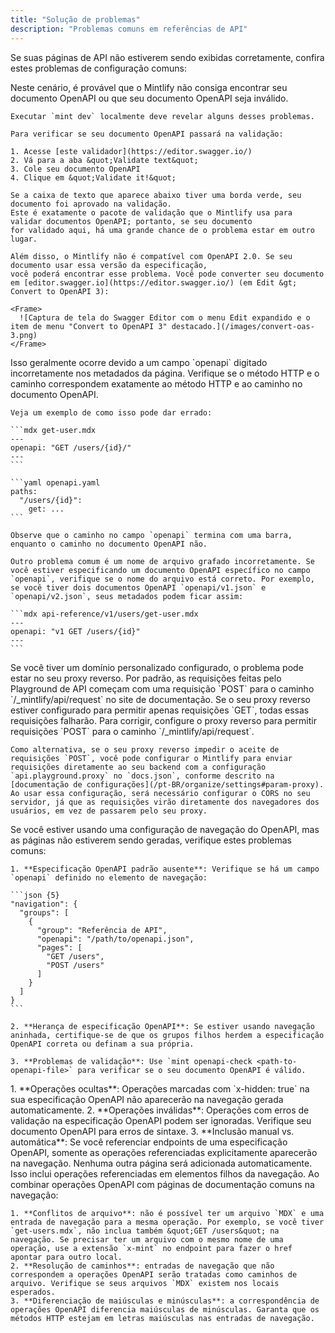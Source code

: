 ```yaml
---
title: "Solução de problemas"
description: "Problemas comuns em referências de API"
---
```


Se suas páginas de API não estiverem sendo exibidas corretamente, confira estes problemas de configuração comuns:

<AccordionGroup>
  <Accordion title="Todas as minhas páginas de OpenAPI estão completamente vazias">
    Neste cenário, é provável que o Mintlify não consiga encontrar seu documento OpenAPI
    ou que seu documento OpenAPI seja inválido.

    Executar `mint dev` localmente deve revelar alguns desses problemas.

    Para verificar se seu documento OpenAPI passará na validação:

    1. Acesse [este validador](https://editor.swagger.io/)
    2. Vá para a aba &quot;Validate text&quot;
    3. Cole seu documento OpenAPI
    4. Clique em &quot;Validate it!&quot;

    Se a caixa de texto que aparece abaixo tiver uma borda verde, seu documento foi aprovado na validação.
    Este é exatamente o pacote de validação que o Mintlify usa para validar documentos OpenAPI; portanto, se seu documento
    for validado aqui, há uma grande chance de o problema estar em outro lugar.

    Além disso, o Mintlify não é compatível com OpenAPI 2.0. Se seu documento usar essa versão da especificação,
    você poderá encontrar esse problema. Você pode converter seu documento em [editor.swagger.io](https://editor.swagger.io/) (em Edit &gt; Convert to OpenAPI 3):

    <Frame>
      ![Captura de tela do Swagger Editor com o menu Edit expandido e o item de menu "Convert to OpenAPI 3" destacado.](/images/convert-oas-3.png)
    </Frame>
  </Accordion>

  <Accordion title="Uma das minhas páginas do OpenAPI está completamente em branco">
    Isso geralmente ocorre devido a um campo `openapi` digitado incorretamente nos metadados da página. Verifique se o método HTTP e o caminho correspondem exatamente ao método HTTP e ao caminho no documento OpenAPI.

    Veja um exemplo de como isso pode dar errado:

    ```mdx get-user.mdx
    ---
    openapi: "GET /users/{id}/"
    ---
    ```

    ```yaml openapi.yaml
    paths:
      "/users/{id}":
        get: ...
    ```

    Observe que o caminho no campo `openapi` termina com uma barra, enquanto o caminho no documento OpenAPI não.

    Outro problema comum é um nome de arquivo grafado incorretamente. Se você estiver especificando um documento OpenAPI específico no campo `openapi`, verifique se o nome do arquivo está correto. Por exemplo, se você tiver dois documentos OpenAPI `openapi/v1.json` e `openapi/v2.json`, seus metadados podem ficar assim:

    ```mdx api-reference/v1/users/get-user.mdx
    ---
    openapi: "v1 GET /users/{id}"
    ---
    ```
  </Accordion>

  <Accordion title="As solicitações do Playground de API não funcionam">
    Se você tiver um domínio personalizado configurado, o problema pode estar no seu proxy reverso. Por padrão, as requisições feitas pelo Playground de API começam com uma requisição `POST` para o caminho `/_mintlify/api/request` no site de documentação. Se o seu proxy reverso estiver configurado para permitir apenas requisições `GET`, todas essas requisições falharão. Para corrigir, configure o proxy reverso para permitir requisições `POST` para o caminho `/_mintlify/api/request`.

    Como alternativa, se o seu proxy reverso impedir o aceite de requisições `POST`, você pode configurar o Mintlify para enviar requisições diretamente ao seu backend com a configuração `api.playground.proxy` no `docs.json`, conforme descrito na [documentação de configurações](/pt-BR/organize/settings#param-proxy). Ao usar essa configuração, será necessário configurar o CORS no seu servidor, já que as requisições virão diretamente dos navegadores dos usuários, em vez de passarem pelo seu proxy.
  </Accordion>

  <Accordion title="As entradas de navegação do OpenAPI não estão gerando páginas">
    Se você estiver usando uma configuração de navegação do OpenAPI, mas as páginas não estiverem sendo geradas, verifique estes problemas comuns:

    1. **Especificação OpenAPI padrão ausente**: Verifique se há um campo `openapi` definido no elemento de navegação:

    ```json {5}
    "navigation": {
      "groups": [
        {
          "group": "Referência de API",
          "openapi": "/path/to/openapi.json",
          "pages": [
            "GET /users",
            "POST /users"
          ]
        }
      ]
    }
    ```

    2. **Herança de especificação OpenAPI**: Se estiver usando navegação aninhada, certifique-se de que os grupos filhos herdem a especificação OpenAPI correta ou definam a sua própria.

    3. **Problemas de validação**: Use `mint openapi-check <path-to-openapi-file>` para verificar se o seu documento OpenAPI é válido.
  </Accordion>

  <Accordion title="Algumas operações do OpenAPI aparecem na navegação, enquanto outras não">
    1. **Operações ocultas**: Operações marcadas com `x-hidden: true` na sua especificação OpenAPI não aparecerão na navegação gerada automaticamente.
    2. **Operações inválidas**: Operações com erros de validação na especificação OpenAPI podem ser ignoradas. Verifique seu documento OpenAPI para erros de sintaxe.
    3. **Inclusão manual vs. automática**: Se você referenciar endpoints de uma especificação OpenAPI, somente as operações referenciadas explicitamente aparecerão na navegação. Nenhuma outra página será adicionada automaticamente. Isso inclui operações referenciadas em elementos filhos da navegação.
  </Accordion>

  <Accordion title="Navegação mista (páginas OpenAPI e MDX) não funciona corretamente">
    Ao combinar operações OpenAPI com páginas de documentação comuns na navegação:

    1. **Conflitos de arquivo**: não é possível ter um arquivo `MDX` e uma entrada de navegação para a mesma operação. Por exemplo, se você tiver `get-users.mdx`, não inclua também &quot;GET /users&quot; na navegação. Se precisar ter um arquivo com o mesmo nome de uma operação, use a extensão `x-mint` no endpoint para fazer o href apontar para outro local.
    2. **Resolução de caminhos**: entradas de navegação que não correspondem a operações OpenAPI serão tratadas como caminhos de arquivo. Verifique se seus arquivos `MDX` existem nos locais esperados.
    3. **Diferenciação de maiúsculas e minúsculas**: a correspondência de operações OpenAPI diferencia maiúsculas de minúsculas. Garanta que os métodos HTTP estejam em letras maiúsculas nas entradas de navegação.
  </Accordion>
</AccordionGroup>